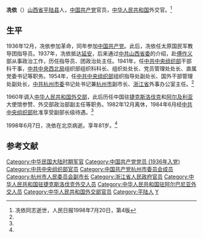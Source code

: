 '''冼依'''（{{bd|1917年||1998年|6月7日}}）[[山西省|山西省]][[平陆县|平陆县]]人，[[中国共产党|中国共产党]]官员，[[中华人民共和国|中华人民共和国]]外交官。<ref name=rm>冼依同志逝世，人民日报1998年7月20日，第4版</ref>

==生平==
1936年12月，冼依参加革命，同年参加[[中国共产党|中国共产党]]。此后，冼依任太原国民军教导团指导员。1937年，冼依抵达[[延安|延安]]，后来通过[[中共山西省委|中共山西省委]]的介绍，赴[[傅作义|傅作义]]部从事政治工作，历任指导员、团政治处主任。1941年，任[[中共中央组织部|中共中央组织部]]干部科干事，[[中共中央西北局|中共中央西北局]]组织部组织科科长、组织处处长、党员管理处处长、直属党委书记等职务。1954年，任[[中共中央组织部|中共中央组织部]]组织指导处副处长、国外干部管理处副处长，[[中共杭州市委|中共杭州市委]]书记处书记兼[[杭州市|杭州市]]副市长、[[浙江省|浙江省]]外事办公室主任。<ref name=rm/>

1960年调入[[中华人民共和国外交部|中华人民共和国外交部]]，此后历任中国驻[[捷克斯洛伐克|捷克斯洛伐克]]和[[阿尔及利亚|阿尔及利亚]]大使馆参赞、外交部政治部副主任等职务。1982年12月离休，1984年6月经[[中共中央组织部|中共中央组织部]]批准享受副部长级待遇。<ref name=rm/>

1998年6月7日，冼依在北京病逝。享年81岁。<ref name=rm/>

==参考文献==
{{reflist}}

{{DEFAULTSORT:Xian冼}}

[[Category:中华民国大陆时期军官|Category:中华民国大陆时期军官]]
[[Category:中国共产党党员_(1936年入党)|Category:中国共产党党员 (1936年入党)]]
[[Category:中共中央组织部官员|Category:中共中央组织部官员]]
[[Category:中国共产党杭州市委员会成员|Category:中国共产党杭州市委员会成员]]
[[Category:杭州市人民委员会副市长|Category:杭州市人民委员会副市长]]
[[Category:浙江省人民政府官员|Category:浙江省人民政府官员]]
[[Category:中华人民共和国驻捷克斯洛伐克外交人员|Category:中华人民共和国驻捷克斯洛伐克外交人员]]
[[Category:中华人民共和国驻阿尔巴尼亚外交人员|Category:中华人民共和国驻阿尔巴尼亚外交人员]]
[[Category:中华人民共和国外交部官员|Category:中华人民共和国外交部官员]]
[[Category:平陆人|Category:平陆人]]
[[Category:冼姓|Y]]